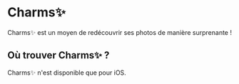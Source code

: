 # Charms✨
 
Charms✨ est un moyen de redécouvrir ses photos de manière surprenante !

## Où trouver Charms✨ ?

Charms✨ n'est disponible que pour iOS.
